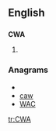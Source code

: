 ==English==
==={{initialism}}===
'''CWA'''
# {{US}}

===Anagrams===
* {{alphagram|acw}}
* [[caw#English|caw]]
* [[WAC#English|WAC]]


[[tr:CWA]]